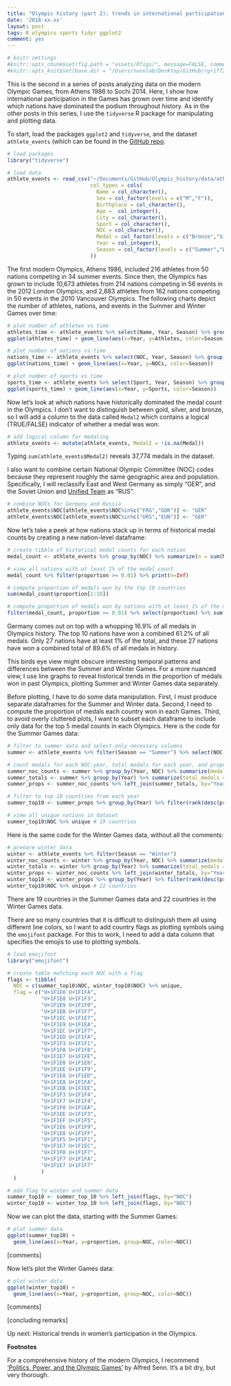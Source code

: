 ```yaml
---
title: "Olympic history (part 2): trends in international participation and medalling"
date: '2018-xx-xx'
layout: post
tags: R olympics sports tidyr ggplot2
comment: yes
---
```


```r
# knitr settings
#knitr::opts_chunk$set(fig.path = "assets/Rfigs/", message=FALSE, comment="> ", fig.align='center')
#knitr::opts_knit$set(base.dir = "/Users/nunnlab/Desktop/GitHub/rgriff23.github.io/", base.url = "/")
```

This is the second in a series of posts analyzing data on the modern Olympic Games, from Athens 1986 to Sochi 2014. Here, I show how international participation in the Games has grown over time and identify which nations have dominated the podium throughout history. As in the other posts in this series, I use the `tidyverse` R package for manipulating and plotting data. 

To start, load the packages `ggplot2` and `tidyverse`, and the dataset `athlete_events` (which can be found in the [GitHub repo](https://github.com/rgriff23/Olympic_history). 

```r
# load packages
library("tidyverse")

# load data 
athlete_events <- read_csv("~/Documents/GitHub/Olympic_history/data/athlete_events.csv",
                           col_types = cols(
                             Name = col_character(),
                             Sex = col_factor(levels = c("M","F")),
                             Birthplace = col_character(),
                             Age =  col_integer(),
                             City = col_character(),
                             Sport = col_character(),
                             NOC = col_character(),
                             Medal = col_factor(levels = c("Bronze","Silver","Gold")),
                             Year = col_integer(),
                             Season = col_factor(levels = c("Summer","Winter"))
                           ))
```

The first modern Olympics, Athens 1986, included 216 athletes from 50 nations competing in 34 summer events. Since then, the Olympics has grown to include 10,673 athletes from 214 nations competing in 56 events in the 2012 London Olympics, and 2,883 athletes from 162 nations competing in 50 events in the 2010 Vancouver Olympics. The following charts depict the number of athletes, nations, and events in the Summer and Winter Games over time:

```r
# plot number of athletes vs time
athletes_time <- athlete_events %>% select(Name, Year, Season) %>% group_by(Year,Season) %>% summarize(Athletes = length(unique(Name)))
ggplot(athletes_time) + geom_line(aes(x=Year, y=Athletes, color=Season))
```
 
```r
# plot number of nations vs time
nations_time <- athlete_events %>% select(NOC, Year, Season) %>% group_by(Year,Season) %>% summarize(NOCs = length(unique(NOC)))
ggplot(nations_time) + geom_line(aes(x=Year, y=NOCs, color=Season))
```

```r
# plot number of sports vs time
sports_time <- athlete_events %>% select(Sport, Year, Season) %>% group_by(Year,Season) %>% summarize(Sports = length(unique(Sport)))
ggplot(sports_time) + geom_line(aes(x=Year, y=Sports, color=Season))
```

Now let's look at which nations have historically dominated the medal count in the Olympics. I don't want to distinguish between gold, silver, and bronze, so I will add a column to the data called `Medal2` which contains a logical (TRUE/FALSE) indicator of whether a medal was won:

```r
# add logical column for medaling
athlete_events <- mutate(athlete_events, Medal2 = !is.na(Medal))
```

Typing `sum(athlete_events$Medal2)` reveals 37,774 medals in the dataset. 

I also want to combine certain National Olympic Committee (NOC) codes because they represent roughly the same geographic area and population. Specifically, I will reclassify East and West Germany as simply "GER", and the Soviet Union and [Unified Team](https://en.wikipedia.org/wiki/Unified_Team_at_the_Olympics) as "RUS".

```r
# combine NOCs for Germany and Russia
athlete_events$NOC[athlete_events$NOC%in%c("FRG","GDR")] <- "GER"
athlete_events$NOC[athlete_events$NOC%in%c("URS","EUN")] <- "GER"
```

Now let's take a peek at how nations stack up in terms of historical medal counts by creating a new nation-level dataframe:

```r
# create tibble of historical medal counts for each nation
medal_count <- athlete_events %>% group_by(NOC) %>% summarize(n = sum(Medal2)) %>% arrange(desc(n)) %>% mutate(proportion = round(n/sum(n),3))

# view all nations with at least 1% of the medal count
medal_count %>% filter(proportion >= 0.01) %>% print(n=Inf)

# compute proportion of medals won by the top 10 countries
sum(medal_count$proportion[1:10])

# compute proportion of medals won by nations with at least 1% of the medal count
filter(medal_count, proportion >= 0.01) %>% select(proportion) %>% sum
```

Germany comes out on top with a whopping 16.9% of all medals in Olympics history. The top 10 nations have won a combined 61.2% of all medals. Only 27 nations have at least 1% of the total, and these 27 nations have won a combined total of 89.6% of all medals in history. 

This birds eye view might obscure interesting temporal patterns and differences between the Summer and Winter Games. For a more nuanced view, I use line graphs to reveal historical trends in the proportion of medals won in past Olympics, plotting Summer and Winter Games data separately. 

Before plotting, I have to do some data manipulation. First, I must produce separate dataframes for the Summer and Winter data. Second, I need to compute the proportion of medals each country won in each Games. Third, to avoid overly cluttered plots, I want to subset each dataframe to include only data for the top 5 medal counts in each Olympics. Here is the code for the Summer Games data:

```r
# filter to summer data and select only necessary columns
summer <- athlete_events %>% filter(Season == "Summer") %>% select(NOC, Year, Medal2)

# count medals for each NOC-year, total medals for each year, and proportion for each NOC-year
summer_noc_counts <- summer %>% group_by(Year, NOC) %>% summarize(medals = sum(Medal2))
summer_totals <- summer %>% group_by(Year) %>% summarize(total_medals = sum(Medal2))
summer_props <- summer_noc_counts %>% left_join(summer_totals, by="Year") %>% mutate(proportion = round(medals/total_medals,3))

# filter to top 10 countries from each year
summer_top10 <- summer_props %>% group_by(Year) %>% filter(rank(desc(proportion), ties.method="random") <= 5) %>% select(Year, proportion, NOC)

# view all unique nations in dataset
summer_top10$NOC %>% unique # 19 countries
```

Here is the same code for the Winter Games data, without all the comments: 

```r
# preoare winter data
winter <- athlete_events %>% filter(Season == "Winter")
winter_noc_counts <- winter %>% group_by(Year, NOC) %>% summarize(medals = sum(Medal2))
winter_totals <- winter %>% group_by(Year) %>% summarize(total_medals = sum(Medal2))
winter_props <- winter_noc_counts %>% left_join(winter_totals, by="Year") %>% mutate(proportion = round(medals/total_medals,3))
winter_top10 <- winter_props %>% group_by(Year) %>% filter(rank(desc(proportion), ties.method="random") <= 10) %>% select(Year, proportion, NOC)
winter_top10$NOC %>% unique # 22 countries
```

There are 19 countries in the Summer Games data and 22 countries in the Winter Games data.

There are so many countries that it is difficult to distinguish them all using different line colors, so I want to add country flags as plotting symbols using the `emojifont` package. For this to work, I need to add a data column that specifies the emojis to use to plotting symbols. 

```r
# load emojifont
library("emojifont")

# create table matching each NOC with a flag
flags <- tibble(
  NOC = c(summer_top10$NOC, winter_top10$NOC) %>% unique,
  flag = c("U+1F1E6 U+1F1FA",
           "U+1F1E8 U+1F1F3",
           "U+1F1E9 U+1F1F0",
           "U+1F1EB U+1F1F7",
           "U+1F1EC U+1F1E7",
           "U+1F1E9 U+1F1EA",
           "U+1F1EC U+1F1F7",
           "U+1F1ED U+1F1FA",
           "U+1F1F3 U+1F1F1",
           "U+1F1FA U+1F1F8",
           "U+1F1E7 U+1F1FE",
           "U+1F1E8 U+1F1E6",
           "U+1F1EE U+1F1F9",
           "U+1F1E8 U+1F1ED",
           "U+1F1E8 U+1F1FA",
           "U+1F1EB U+1F1EE",
           "U+1F1F3 U+1F1F4",
           "U+1F1F7 U+1F1F4",
           "U+1F1F8 U+1F1EA",
           "U+1F1EE U+1F1F3",
           "U+1F1EF U+1F1F5",
           "U+1F1E6 U+1F1F9",
           "U+1F1E8 U+1F1FF",
           "U+1F1F5 U+1F1F1",
           "U+1F1E7 U+1F1EC",
           "U+1F1F0 U+1F1F7",
           "U+1F1F7 U+1F1FA",
           "U+1F1E7 U+1F1F7"
           )
  )

# add flag to winter and summer data
summer_top10 <- summer_top_10 %>% left_join(flags, by="NOC")
winter_top10 <- winter_top_10 %>% left_join(flags, by="NOC")
```

Now we can plot the data, starting with the Summer Games:

```r
# plot summer data
ggplot(summer_top10) +
  geom_line(aes(x=Year, y=proportion, group=NOC, color=NOC))
```

[comments]

Now let's plot the Winter Games data: 

```r
# plot winter data
ggplot(winter_top10) +
  geom_line(aes(x=Year, y=proportion, group=NOC, color=NOC))
```

[comments]

[concluding remarks]

Up next: Historical trends in women's participation in the Olympics.

**Footnotes**

For a comprehensive history of the modern Olympics, I recommend ['Politics, Power, and the Olympic Games'](https://www.amazon.com/Power-Politics-Olympic-Games-Alfred/dp/0880119586/ref=sr_1_1?ie=UTF8&qid=1523105541&sr=8-1&keywords=politics+power+olympic+games) by Alfred Senn. It's a bit dry, but very thorough.

